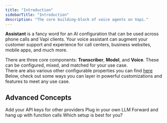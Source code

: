 ```yaml
---
title: "Introduction"
sidebarTitle: "Introduction"
description: "The core building-block of voice agents on Vapi."
---
```


**Assistant** is a fancy word for an AI configuration that can be used across phone calls and Vapi clients. Your voice assistant can augment your customer support and experience for call centers, business websites, mobile apps, and much more.

There are three core components: **Transcriber**, **Model**, and **Voice**. These can be configured, mixed, and matched for your use case. <br /> <Info> There are also various other configurable properties you can find [here](/api-reference/assistants/create-assistant) </Info> Below, check out some ways you can layer in powerful customizations and features to meet any use case.

## Advanced Concepts

<CardGroup cols={2}>
  <Card title="Provider Keys" icon="key" href="customization/provider-keys">
    Add your API keys for other providers
  </Card>
  <Card title="Custom LLM URL" icon="brain" href="customization/custom-llm/fine-tuned-openai-models">
    Plug in your own LLM
  </Card>
  <Card title="Call Functions" icon="square-phone" href="/assistants/function-calling">
    Forward and hang up with function calls
  </Card>
  <Card
    title="Persistent / Temporary Assistants"
    href="/assistants/persistent-assistants"
    icon="database"
  >
    Which setup is best for you?
  </Card>
</CardGroup>
